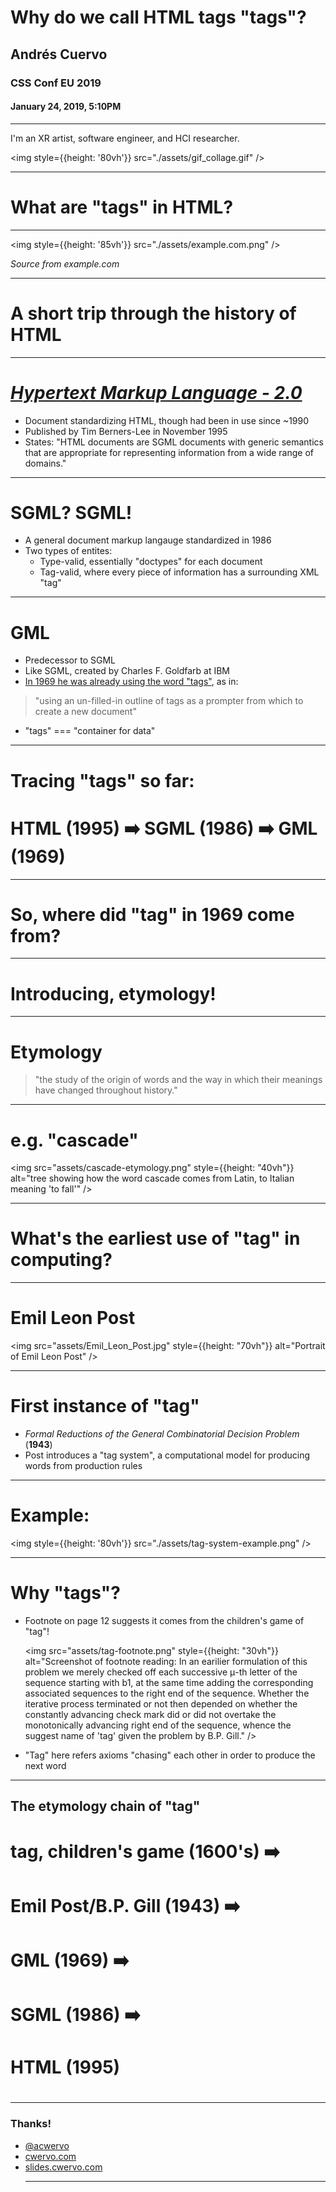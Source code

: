 
# Why do we call HTML tags "tags"?

## Andrés Cuervo
### CSS Conf EU 2019
#### January 24, 2019, 5:10PM

---

I'm an XR artist, software engineer, and HCI researcher.

<img style={{height: '80vh'}} src="./assets/gif_collage.gif" />

---

# What are "tags" in HTML?

---

<img style={{height: '85vh'}} src="./assets/example.com.png" />

_Source from example.com_

---

# A short trip through the history of HTML

---

# [_Hypertext Markup Language - 2.0_](https://tools.ietf.org/html/rfc1866)

- Document standardizing HTML, though had been in use since ~1990
- Published by Tim Berners-Lee in November 1995
- States: "HTML documents are SGML documents with generic semantics that are
   appropriate for representing information from a wide range of
   domains."

---

# SGML? SGML!

- A general document markup langauge standardized in 1986
- Two types of entites:
    - Type-valid, essentially "doctypes" for each document
    - Tag-valid, where every piece of information has a surrounding XML "tag"

---

# GML

- Predecessor to SGML
- Like SGML, created by Charles F. Goldfarb at IBM
- [In 1969 he was already using the word "tags"](http://www.sgmlsource.com/history/roots.htm), as in:
> "using an un-filled-in outline of tags as a prompter from which to create a new document"
- "tags" === "container for data"

---

# Tracing "tags" so far:

# HTML (1995) ➡️ SGML (1986) ➡️ GML (1969)

---

# So, where did "tag" in 1969 come from?

---

# Introducing, etymology!

---

# Etymology

> "the study of the origin of words and the way in which their meanings have changed throughout history."

---

# e.g. "cascade"

<img src="assets/cascade-etymology.png" style={{height: "40vh"}} alt="tree showing how the word cascade comes from Latin, to Italian meaning 'to fall'" />

---

# What's the earliest use of "tag" in computing?

---

# Emil Leon Post

<img src="assets/Emil_Leon_Post.jpg" style={{height: "70vh"}} alt="Portrait of Emil Leon Post" />


---

# First instance of "tag"

- _Formal Reductions of the General Combinatorial Decision Problem_ (**1943**)
- Post introduces a "tag system", a computational model for producing words from production rules

---

# Example:

<img style={{height: '80vh'}} src="./assets/tag-system-example.png" />


---

# Why "tags"?

- Footnote on page 12 suggests it comes from the children's game of "tag"!

    <img src="assets/tag-footnote.png" style={{height: "30vh"}} alt="Screenshot of footnote reading: In an earilier formulation of this problem we merely checked off each successive μ-th letter of the sequence starting with b1, at the same time adding the corresponding associated sequences to the right end of the sequence. Whether the iterative process terminated or not then depended on whether the constantly advancing check mark did or did not overtake the monotonically advancing right end of the sequence, whence the suggest name of 'tag' given the problem by B.P. Gill." />

- "Tag" here refers axioms "chasing" each other in order to produce the next word

---

## The etymology chain of "tag"

# tag, children's game (1600's) ➡️
# Emil Post/B.P. Gill (1943) ➡️
# GML (1969) ➡️ 
# SGML (1986) ➡️ 
# HTML (1995)
# 

---

<div style={{fontSize: "5rem"}}>
<h3>Thanks!</h3>
<ul>
    <li><a style={{color: "black"}} href="https://twitter.com/acwervo">@acwervo</a></li>
    <li><a style={{color: "black"}} href="https://cwervo.com">cwervo.com</a></li>
    <li><a style={{color: "black"}} href="https://slides.cwervo.com">slides.cwervo.com</a></li>
    <hr style={{borderColor: "#000"}}/>
</ul>
</div>
